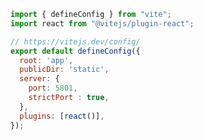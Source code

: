 
```javascript  title="jwt-oidc-clerk/vite.config.js"
import { defineConfig } from "vite";
import react from "@vitejs/plugin-react";

// https://vitejs.dev/config/
export default defineConfig({
  root: 'app',
  publicDir: 'static',
  server: {
    port: 5801,
    strictPort : true,
  },
  plugins: [react()],
});

```